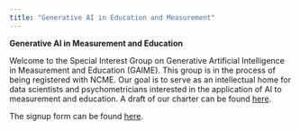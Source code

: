 ---
title: "Generative AI in Education and Measurement"
---

**Generative AI in Measurement and Education**

Welcome to the Special Interest Group on Generative Artificial Intelligence in Measurement and Education (GAIME). This group is in the process of being registered with NCME. Our goal is to serve as an intellectual home for data scientists and psychometricians interested in the application of AI to measurement and education. A draft of our charter can be found [here](https://christopherormerod.github.io/gaime/about.html).

The signup form can be found [here](https://docs.google.com/forms/d/e/1FAIpQLSf7QGMsxipgugmZjKlgy3ESr3HC4ltEQ-0ahRExgFHTZfOV-A/viewform).
